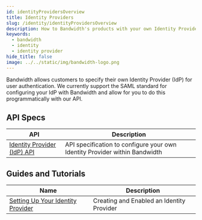 ```yaml
---
id: identityProvidersOverview
title: Identity Providers
slug: /identity/identityProvidersOverview
description: How to Bandwidth's products with your own Identity Provider.
keywords:
  - bandwidth
  - identity
  - identity provider
hide_title: false
image: ../../static/img/bandwidth-logo.png
---
```

Bandwidth allows customers to specify their own Identity Provider (IdP) for user authentication. We currently support the SAML standard for configuring your IdP with Bandwidth and allow for you to do this programmatically with our API.

## API Specs

| API | Description |
|--|--|
| [Identity Provider (IdP) API](/apis/Identity//) | API specification to configure your own Identity Provider within Bandwidth |

## Guides and Tutorials

| Name | Description |
|--|--|
| [Setting Up Your Identity Provider](./guides/settingUpIdP.mdx) | Creating and Enabled an Identity Provider |
